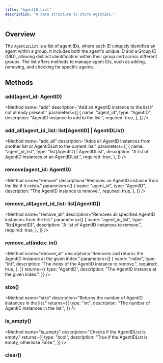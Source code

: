 ```yaml
---
title: "AgentID List" 
description: "A data structure to store AgentIDs."
---
```


## Overview

The `AgentIDList` is a list of agent IDs, where each ID uniquely identifies an agent within
a group. It includes both the agent's unique ID and a Group ID (GID), allowing distinct identification
within their group and across different groups. The list offers methods to manage agent IDs,
such as adding, removing, and checking for specific agents.

## Methods

### add(agent_id: AgentID)

<Method
  name="add"
  description="Add an AgentID instance to the list if not already present."
  parameters={[
    {
      name: "agent_id",
      type: "AgentID",
      description: "AgentID instance to add to the list.",
      required: true,
    },
  ]}
/>

### add_all(agent_id_list: list[AgentID] | AgentIDList)

<Method
  name="add_all"
  description="Adds all AgentID instances from another list or AgentIDList to the current list."
  parameters={[
    {
      name: "agent_id_list",
      type: "list[AgentID] | AgentIDList",
      description: "A list of AgentID instances or an AgentIDList.",
      required: true,
    },
  ]}
/>

### remove(agent_id: AgentID)

<Method
  name="remove"
  description="Removes an AgentID instance from the list if it exists."
  parameters={[
    {
      name: "agent_id",
      type: "AgentID",
      description: "The AgentID instance to remove.",
      required: true,
    },
  ]}
/>

### remove_all(agent_id_list: list[AgentID])

<Method
  name="remove_all"
  description="Removes all specified AgentID instances from the list."
  parameters={[
    {
      name: "agent_id_list",
      type: "list[AgentID]",
      description: "A list of AgentID instances to remove.",
      required: true,
    },
  ]}
/>

### remove_at(index: int)

<Method
  name="remove_at"
  description="Removes and returns the AgentID instance at the given index."
  parameters={[
    {
      name: "index",
      type: "int",
      description: "The index of the AgentID instance to remove.",
      required: true,
    },
  ]}
  returns={{
    type: "AgentID",
    description:
      "The AgentID instance at the given index.",
  }}
/>

### size()

<Method
  name="size"
  description="Returns the number of AgentID instances in the list."
  returns={{
    type: "int",
    description:
      "The number of AgentID instances in the list.",
  }}
/>

### is_empty()

<Method
  name="is_empty"
  description="Checks if the AgentIDList is empty."
  returns={{
    type: "bool",
    description:
      "True if the AgentIDList is empty, otherwise False.",
  }}
/>

### clear()

<Method
  name="clear"
  description="Clears all AgentID instances from the list."
/>

